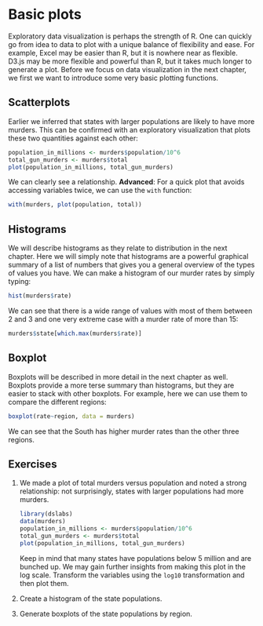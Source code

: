 # Basic plots

Exploratory data visualization is perhaps the strength of R. One can quickly go from idea to data to plot with a unique balance of flexibility and ease. For example, Excel may be easier than R, but it is nowhere near as flexible. D3.js may be more flexible and powerful than R, but it takes much longer to generate a plot. Before we focus on data visualization in the next chapter, we first we want to introduce some very basic plotting functions.

## Scatterplots

Earlier we inferred that states with larger populations are likely to have more murders. This can be confirmed with an exploratory visualization that plots these two quantities against each other:

```r
population_in_millions <- murders$population/10^6
total_gun_murders <- murders$total
plot(population_in_millions, total_gun_murders)
```

We can clearly see a relationship.
**Advanced**: For a quick plot that avoids accessing variables twice, we can use the `with` function:
```r
with(murders, plot(population, total))
```


## Histograms

We will describe histograms as they relate to distribution in the next chapter. Here we will simply note that histograms are a powerful graphical summary of a list of numbers that gives you a general overview of the types of values you have. We can make a histogram of our murder rates by simply typing:

```r
hist(murders$rate)
```
We can see that there is a wide range of values with most of them between 2 and 3 and one very extreme case with a murder rate of more than 15:

```r
murders$state[which.max(murders$rate)]
```

## Boxplot

Boxplots will be described in more detail in the next chapter as well. Boxplots provide a more terse summary than histograms, but they are easier to stack with other boxplots. For example, here we can use them to compare the different regions:

```r
boxplot(rate~region, data = murders)
```
We can see that the South has higher murder rates than the other three regions.

## Exercises {-}

1. We made a plot of total murders versus population and noted a strong relationship: not surprisingly, states with larger populations had more murders. 

    ```r
    library(dslabs)
    data(murders)
    population_in_millions <- murders$population/10^6
    total_gun_murders <- murders$total
    plot(population_in_millions, total_gun_murders)
    ```

    Keep in mind that many states have populations below 5 million and are bunched up. We may gain further insights from making this plot in the log scale. Transform the variables using the `log10` transformation and then plot them.
    
    
2. Create a histogram of the state populations.

    
3. Generate boxplots of the state populations by region.
   
    
